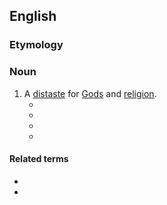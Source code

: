 ==English==

===Etymology===
{{confix|theo|phobia|lang=en}}

===Noun===
{{en-noun}}

# A [[distaste]] for [[God]]s and [[religion]].
#* {{quote-text|year=1845|author=Tayler Lewis|title=Plato Contra Atheos: Plato Against the Atheists|page=131|passage=We see not how, even on this scheme most ingenious as it is, the atheist can expect to find relief from his tormenting '''theophobia''', or escape that object of his greatest dread, ''a superhuman being'', whether he styles him a God or a Daemon.}}
#* {{quote-text|year=1909|author=Erich Wasmann|title=The Berlin Discussion of the Problem of Evolution|page=47|passage=In many scientific circles there is an absolute '''theophobia''', a dread of the Creator.}}
#* {{quote-text|year=1913|author=Robert Loyalty Cru|title=Diderot as a Disciple of English Thought|page=421|passage="Patriotism and '''theophobia''' are the sources of great tragedies and terrifying pictures.}}
#* {{quote-text|year=2005|author=Morris A. Inch|title=Elder Brother: A Christian Alternative to Anti-Semitism|page=81|passage="One might postulate at this point that persons suffer from '''theophobia''', contempt for one thought to usurp their prerogatives.}}

====Related terms====
* {{l|en|theophobe}}
* {{l|en|theophobic}}